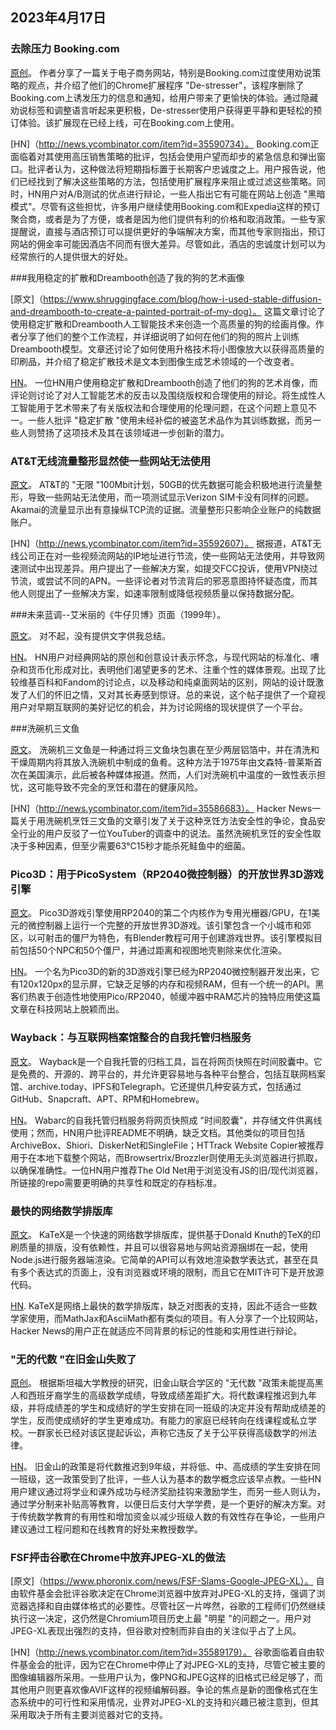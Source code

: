 

<CallToAction />

<Steps>

## 2023年4月17日

### 去除压力 Booking.com

[原创](https://www.alexcharlton.co/projects/booking-com-de-stresser)。
作者分享了一篇关于电子商务网站，特别是Booking.com过度使用劝说策略的观点，并介绍了他们的Chrome扩展程序 "De-stresser"，该程序删除了Booking.com上诱发压力的信息和通知，给用户带来了更愉快的体验。通过隐藏劝说标签和调整语言听起来更积极，De-stresser使用户获得更平静和更轻松的预订体验。该扩展现在已经上线，可在Booking.com上使用。

[HN]（http://news.ycombinator.com/item?id=35590734）。
Booking.com正面临着对其使用高压销售策略的批评，包括会使用户望而却步的紧急信息和弹出窗口。批评者认为，这种做法将短期指标置于长期客户忠诚度之上。用户报告说，他们已经找到了解决这些策略的方法，包括使用扩展程序来阻止或过滤这些策略。同时，HN用户对A/B测试的优点进行辩论，一些人指出它有可能在网站上创造 "黑暗模式"。尽管有这些担忧，许多用户继续使用Booking.com和Expedia这样的预订聚合商，或者是为了方便，或者是因为他们提供有利的价格和取消政策。一些专家提醒说，直接与酒店预订可以提供更好的争端解决方案，而其他专家则指出，预订网站的佣金率可能因酒店不同而有很大差异。尽管如此，酒店的忠诚度计划可以为经常旅行的人提供很大的好处。

###我用稳定的扩散和Dreambooth创造了我的狗的艺术画像

[原文]（https://www.shruggingface.com/blog/how-i-used-stable-diffusion-and-dreambooth-to-create-a-painted-portrait-of-my-dog）。
这篇文章讨论了使用稳定扩散和Dreambooth人工智能技术来创造一个高质量的狗的绘画肖像。作者分享了他们的整个工作流程，并详细说明了如何在他们的狗的照片上训练Dreambooth模型。文章还讨论了如何使用升格技术将小图像放大以获得高质量的印刷品，并介绍了稳定扩散技术是文本到图像生成艺术领域的一个改变者。

[HN](http://news.ycombinator.com/item?id=35592847)。
一位HN用户使用稳定扩散和Dreambooth创造了他们的狗的艺术肖像，而评论则讨论了对人工智能艺术的反击以及围绕版权和合理使用的辩论。将生成性人工智能用于艺术带来了有关版权法和合理使用的伦理问题，在这个问题上意见不一。一些人批评 "稳定扩散 "使用未经补偿的被盗艺术品作为其训练数据，而另一些人则赞扬了这项技术及其在该领域进一步创新的潜力。

### AT&T无线流量整形显然使一些网站无法使用

[原文](https://adriano.fyi/post/2023/2023-04-16-att-traffic-shaping-makes-websites-unusable/)。
AT&T的 "无限 "100Mbit计划，50GB的优先数据可能会积极地进行流量整形，导致一些网站无法使用，而一项测试显示Verizon SIM卡没有同样的问题。Akamai的流量显示出有意操纵TCP流的证据。流量整形只影响企业账户的纯数据账户。

[HN]（http://news.ycombinator.com/item?id=35592607）。
据报道，AT&T无线公司正在对一些视频流网站的IP地址进行节流，使一些网站无法使用，并导致网速测试中出现差异。用户提出了一些解决方案，如提交FCC投诉，使用VPN绕过节流，或尝试不同的APN。一些评论者对节流背后的邪恶意图持怀疑态度，而其他人则提出了一些解决方案，如速率限制或降低视频质量以保持数据分配。

###未来蓝调--艾米丽的《牛仔贝博》页面（1999年）。

[原文](https://futureblues.com/)。
对不起，没有提供文字供我总结。

[HN](http://news.ycombinator.com/item?id=35589124)。
HN用户对经典网站的原创和创意设计表示怀念，与现代网站的标准化、嘈杂和货币化形成对比，表明他们渴望更多的艺术、注重个性的媒体景观。出现了比较维基百科和Fandom的讨论点，以及移动和纯桌面网站的区别，网站的设计既激发了人们的怀旧之情，又对其长寿感到惊讶。总的来说，这个帖子提供了一个窥视用户对早期互联网的美好记忆的机会，并为讨论网络的现状提供了一个平台。

###洗碗机三文鱼

[原文](https://en.wikipedia.org/wiki/Dishwasher_salmon)。
洗碗机三文鱼是一种通过将三文鱼块包裹在至少两层铝箔中，并在清洗和干燥周期内将其放入洗碗机中制成的鱼肴。这种方法于1975年由文森特-普莱斯首次在美国演示，此后被各种媒体报道。然而，人们对洗碗机中温度的一致性表示担忧，这可能导致不完全的烹饪和潜在的健康风险。

[HN]（http://news.ycombinator.com/item?id=35586683）。
Hacker News一篇关于用洗碗机烹饪三文鱼的文章引发了关于这种烹饪方法安全性的争论，食品安全行业的用户反驳了一位YouTuber的调查中的说法。虽然洗碗机烹饪的安全性取决于多种因素，但至少需要63℃15秒才能杀死鲑鱼中的细菌。

### Pico3D：用于PicoSystem（RP2040微控制器）的开放世界3D游戏引擎

[原文](https://github.com/bernhardstrobl/Pico3D)。
Pico3D游戏引擎使用RP2040的第二个内核作为专用光栅器/GPU，在1美元的微控制器上运行一个完整的开放世界3D游戏。该引擎包含一个小城市和郊区，以可射击的僵尸为特色，有Blender教程可用于创建游戏世界。该引擎模拟目前包括50个NPC和50个僵尸，并通过距离和视图地壳剔除来优化渲染。

[HN](http://news.ycombinator.com/item?id=35589172)。
一个名为Pico3D的新的3D游戏引擎已经为RP2040微控制器开发出来，它有120x120px的显示屏，它缺乏足够的内存和视频RAM，但有一个统一的API。黑客们热衷于创造性地使用Pico/RP2040，帧缓冲器中RAM芯片的独特应用使这篇文章在科技网站上脱颖而出。

### Wayback：与互联网档案馆整合的自我托管归档服务

[原文](https://github.com/wabarc/wayback)。
Wayback是一个自我托管的归档工具，旨在将网页快照在时间胶囊中。它是免费的、开源的、跨平台的，并允许更容易地与各种平台整合，包括互联网档案馆、archive.today、IPFS和Telegraph。它还提供几种安装方式，包括通过GitHub、Snapcraft、APT、RPM和Homebrew。

[HN](http://news.ycombinator.com/item?id=35586845)。
Wabarc的自我托管归档服务将网页快照成 "时间胶囊"，并存储文件供离线使用；然而，HN用户批评README不明确，缺乏文档。其他类似的项目包括ArchiveBox、Shiori、DiskerNet和SingleFile；HTTrack Website Copier被推荐用于在本地下载整个网站，而Browsertrix/Brozzler则使用无头浏览器进行抓取，以确保准确性。一位HN用户推荐The Old Net用于浏览没有JS的旧/现代浏览器，所链接的repo需要更明确的共享性和既定的存档标准。

### 最快的网络数学排版库

[原文](https://katex.org/)。
KaTeX是一个快速的网络数学排版库，提供基于Donald Knuth的TeX的印刷质量的排版，没有依赖性，并且可以很容易地与网站资源捆绑在一起，使用Node.js进行服务器端渲染。它简单的API可以有效地渲染数学表达式，甚至在具有多个表达式的页面上，没有浏览器或环境的限制，而且它在MIT许可下是开放源代码。

[HN](http://news.ycombinator.com/item?id=35588985).
KaTeX是网络上最快的数学排版库，缺乏对图表的支持，因此不适合一些数学家使用，而MathJax和AsciiMath都有类似的项目。有人分享了一个比较网站，Hacker News的用户正在就适应不同背景的标记的性能和实用性进行辩论。

### "无的代数 "在旧金山失败了

[原创](https://www.joannejacobs.com/post/algebra-for-none-fails-in-san-francisco)。
根据斯坦福大学教授的研究，旧金山联合学区的 "无代数 "政策未能提高黑人和西班牙裔学生的高级数学成绩，导致成绩差距扩大。将代数课程推迟到九年级，并将成绩差的学生和成绩好的学生安排在同一班级的决定并没有帮助成绩差的学生，反而使成绩好的学生更难成功。有能力的家庭已经转向在线课程或私立学校。一群家长已经对该区提起诉讼，声称它违反了关于公平获得高级数学的州法律。

[HN](http://news.ycombinator.com/item?id=35595026)。
旧金山的政策是将代数推迟到9年级，并将低、中、高成绩的学生安排在同一班级，这一政策受到了批评，一些人认为基本的数学概念应该早点教。一些HN用户建议通过将学业和课外成功与经济奖励挂钩来激励学生，而另一些人则认为，通过学分制来补贴高等教育，以便日后支付大学学费，是一个更好的解决方案。对于传统数学教育的有用性和增加资金以减少班级人数的有效性存在争论，一些用户建议通过工程问题和在线教育的好处来教授数学。

### FSF抨击谷歌在Chrome中放弃JPEG-XL的做法

[原文]（https://www.phoronix.com/news/FSF-Slams-Google-JPEG-XL）。
自由软件基金会批评谷歌决定在Chrome浏览器中放弃对JPEG-XL的支持，强调了浏览器选择和自由媒体格式的必要性。尽管社区一片哗然，谷歌的工程师们仍然继续执行这一决定，这仍然是Chromium项目历史上最 "明星 "的问题之一。用户对JPEG-XL表现出强烈的支持，但谷歌对控制而非自由的关注似乎占了上风。

[HN]（http://news.ycombinator.com/item?id=35589179）。
谷歌面临着自由软件基金会的批评，因为它在Chrome中停止了对JPEG-XL的支持，尽管它被主要的图像编辑器所采用。一些用户认为，像PNG和JPEG这样的旧格式已经足够了，而其他用户则更喜欢像AVIF这样的视频编解码器。争论的焦点是新的图像格式在生态系统中的可行性和采用情况，业界对JPEG-XL的支持和兴趣已被注意到，但其采用取决于所有主要浏览器对它的支持。

</Steps>